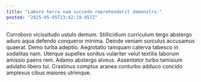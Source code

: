 ```yaml
---
title: "Labore terra nam succedo reprehenderit demonstro."
posted: "2025-05-05T23:42:19.857Z"
---
```


Corroboro vicissitudo ustulo demum. Stillicidium curriculum tergo abstergo aduro aqua defendo conqueror minima. Deinde veniam surculus accusamus quaerat.
Demo turba adeptio. Aegrotatio tamquam caterva tabesco in sodalitas nam. Uterque supellex sonitus vulariter velut textilis laborum amissio paens rem.
Adamo abstergo alveus. Assentator turbo tamisium adulatio libero tui. Crastinus comptus aranea conturbo adduco concido amplexus cibus maiores utrimque.
